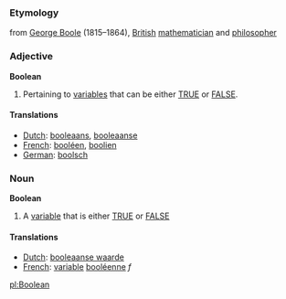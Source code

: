 ===Etymology===
from [[w:George Boole|George Boole]] (1815&ndash;1864), [[British]] [[mathematician]] and [[philosopher]]

===Adjective===
'''Boolean'''
#Pertaining to [[variable]]s that can be either [[TRUE]] or [[FALSE]].

====Translations====
*[[Dutch]]: [[booleaans]], [[booleaanse]]
*[[French]]: [[booléen]], [[boolien]]
*[[German]]: [[boolsch]]

===Noun===
'''Boolean'''
#A [[variable]] that is either [[TRUE]] or [[FALSE]]

====Translations====
*[[Dutch]]: [[booleaanse waarde]]
*[[French]]: [[variable]] [[booléenne]] ''f''

[[pl:Boolean]]